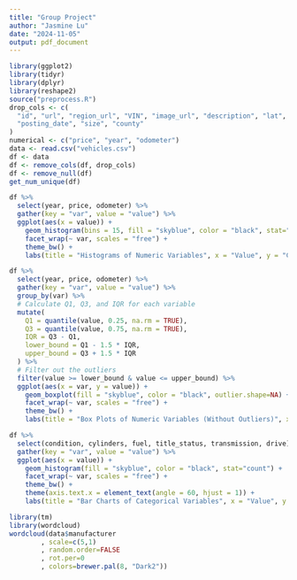 ```yaml
---
title: "Group Project"
author: "Jasmine Lu"
date: "2024-11-05"
output: pdf_document
---
```


```r
library(ggplot2)
library(tidyr)
library(dplyr)
library(reshape2)
source("preprocess.R")
drop_cols <- c(
  "id", "url", "region_url", "VIN", "image_url", "description", "lat", "long", 
  "posting_date", "size", "county"
)
numerical <- c("price", "year", "odometer")
data <- read.csv("vehicles.csv")
df <- data
df <- remove_cols(df, drop_cols)
df <- remove_null(df)
get_num_unique(df)
```

```r
df %>%
  select(year, price, odometer) %>%
  gather(key = "var", value = "value") %>%
  ggplot(aes(x = value)) +
    geom_histogram(bins = 15, fill = "skyblue", color = "black", stat="bin") +
    facet_wrap(~ var, scales = "free") +
    theme_bw() +
    labs(title = "Histograms of Numeric Variables", x = "Value", y = "Count")
```

```r
df %>%
  select(year, price, odometer) %>%
  gather(key = "var", value = "value") %>%
  group_by(var) %>%
  # Calculate Q1, Q3, and IQR for each variable
  mutate(
    Q1 = quantile(value, 0.25, na.rm = TRUE),
    Q3 = quantile(value, 0.75, na.rm = TRUE),
    IQR = Q3 - Q1,
    lower_bound = Q1 - 1.5 * IQR,
    upper_bound = Q3 + 1.5 * IQR
  ) %>%
  # Filter out the outliers
  filter(value >= lower_bound & value <= upper_bound) %>%
  ggplot(aes(x = var, y = value)) +
    geom_boxplot(fill = "skyblue", color = "black", outlier.shape=NA) +
    facet_wrap(~ var, scales = "free") +
    theme_bw() +
    labs(title = "Box Plots of Numeric Variables (Without Outliers)", x = "Variable", y = "Value")

```


```r
df %>%
  select(condition, cylinders, fuel, title_status, transmission, drive) %>%
  gather(key = "var", value = "value") %>%
  ggplot(aes(x = value)) +
    geom_histogram(fill = "skyblue", color = "black", stat="count") +
    facet_wrap(~ var, scales = "free") +
    theme_bw() +
    theme(axis.text.x = element_text(angle = 60, hjust = 1)) +
    labs(title = "Bar Charts of Categorical Variables", x = "Value", y = "Count")
```

```r
library(tm)
library(wordcloud)
wordcloud(data$manufacturer
        , scale=c(5,1)
        , random.order=FALSE
        , rot.per=0
        , colors=brewer.pal(8, "Dark2"))
```